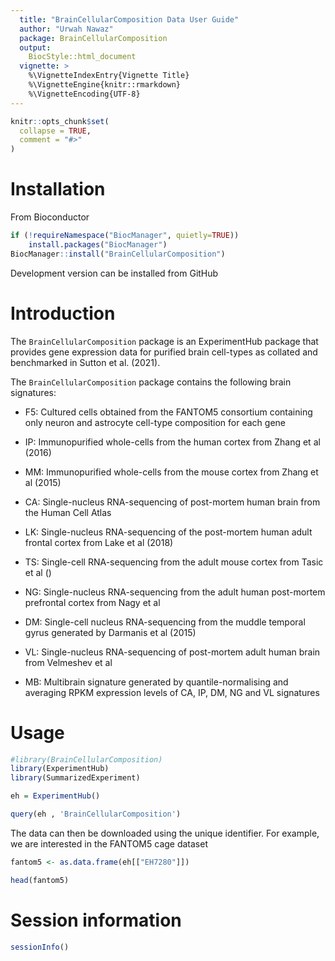 ```yaml
---
  title: "BrainCellularComposition Data User Guide"
  author: "Urwah Nawaz"
  package: BrainCellularComposition
  output: 
    BiocStyle::html_document
  vignette: >
    %\VignetteIndexEntry{Vignette Title}
    %\VignetteEngine{knitr::rmarkdown}
    %\VignetteEncoding{UTF-8}  
---
```



```r
knitr::opts_chunk$set(
  collapse = TRUE,
  comment = "#>"
)
```

# Installation 

From Bioconductor 

```r
if (!requireNamespace("BiocManager", quietly=TRUE))
    install.packages("BiocManager")
BiocManager::install("BrainCellularComposition")
```

Development version can be installed from GitHub


# Introduction

The `BrainCellularComposition` package is an ExperimentHub package that provides gene expression data for purified brain cell-types as collated and benchmarked in Sutton et al. (2021). 

The `BrainCellularComposition` package contains the following brain signatures: 

* F5: Cultured cells obtained from the FANTOM5 consortium containing only neuron and astrocyte cell-type composition for each gene 

* IP: Immunopurified whole-cells from the human cortex from Zhang et al (2016)

* MM: Immunopurified whole-cells from the mouse cortex from Zhang et al (2015)

* CA: Single-nucleus RNA-sequencing of post-mortem human brain from the Human Cell Atlas 

* LK: Single-nucleus RNA-sequencing of the post-mortem human adult frontal cortex from Lake et al (2018)  

* TS: Single-cell RNA-sequencing from the adult mouse cortex from Tasic et al () 

* NG: Single-nucleus RNA-sequencing from the adult human post-mortem prefrontal cortex from Nagy et al 

* DM: Single-cell nucleus RNA-sequencing from the muddle temporal gyrus generated by Darmanis et al (2015) 

* VL: Single-nucleus RNA-sequencing of post-mortem adult human brain from Velmeshev et al

* MB: Multibrain signature generated by quantile-normalising and averaging RPKM expression levels of CA, IP, DM, NG and VL signatures


# Usage 


```r
#library(BrainCellularComposition)
library(ExperimentHub)
library(SummarizedExperiment)
```



```r
eh = ExperimentHub()
```

```r
query(eh , 'BrainCellularComposition')
```

The data can then be downloaded using the unique identifier. For example, we are interested in the FANTOM5 cage dataset

```r
fantom5 <- as.data.frame(eh[["EH7280"]]) 
```

```r
head(fantom5)
```


# Session information
```r
sessionInfo()
```
